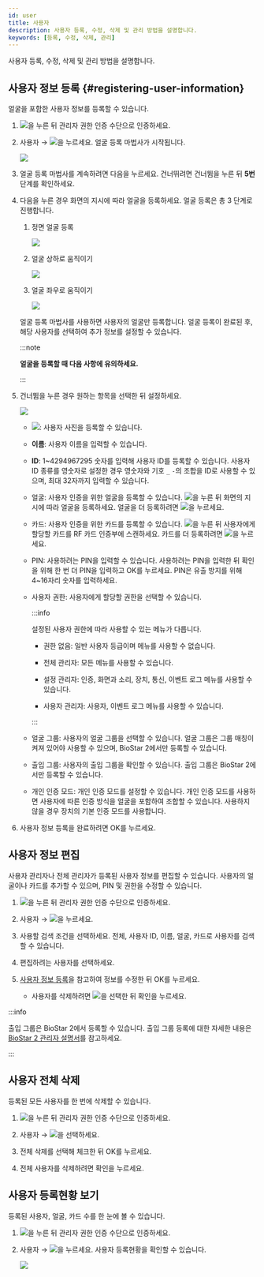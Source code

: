```yaml
---
id: user
title: 사용자
description: 사용자 등록, 수정, 삭제 및 관리 방법을 설명합니다.
keywords: [등록, 수정, 삭제, 관리]
---
```


사용자 등록, 수정, 삭제 및 관리 방법을 설명합니다.

## 사용자 정보 등록 {#registering-user-information}


얼굴을 포함한 사용자 정보를 등록할 수 있습니다.

1. <Image src='/img/common/ico-menu2.svg' ico alone />을 누른 뒤 관리자 권한 인증 수단으로 인증하세요.

1. <Cmd>사용자</Cmd> → <Image src='/img/common/ico-add2.svg' ico alone />을 누르세요. 얼굴 등록 마법사가 시작됩니다.

    <Image src='/img/device/fs2-user-enroll-face.png' className='none' />

1. 얼굴 등록 마법사를 계속하려면 <Cmd>다음</Cmd>을 누르세요. 건너뛰려면 <Cmd>건너뜀</Cmd>을 누른 뒤 **5번** 단계를 확인하세요.

1. <Cmd>다음</Cmd>을 누른 경우 화면의 지시에 따라 얼굴을 등록하세요. 얼굴 등록은 총 3 단계로 진행합니다.

    1. 정면 얼굴 등록

        <Image src='/img/device/fs2-user-enroll-face1.svg' className='none' alone />

    1. 얼굴 상하로 움직이기

        <Image src='/img/device/fs2-user-enroll-face2.svg' className='none' alone />

    1. 얼굴 좌우로 움직이기

        <Image src='/img/device/fs2-user-enroll-face3.svg' className='none' alone />

    얼굴 등록 마법사를 사용하면 사용자의 얼굴만 등록합니다. 얼굴 등록이 완료된 후, 해당 사용자를 선택하여 추가 정보를 설정할 수 있습니다.

    :::note

    **얼굴을 등록할 때 다음 사항에 유의하세요.**

    <EnrollingFace />

    :::

1. <Cmd>건너뜀</Cmd>을 누른 경우 원하는 항목을 선택한 뒤 설정하세요.

    <Image src='/img/device/fs2-user-add.png' className='none' />

    * <Image src='/img/common/ico-photo2.svg' ico alone />: 사용자 사진을 등록할 수 있습니다.

    * **이름**: 사용자 이름을 입력할 수 있습니다.

    * **ID**: 1\~4294967295 숫자를 입력해 사용자 ID를 등록할 수 있습니다. <Cmd>사용자 ID 종류</Cmd>를 <Cmd>영숫자</Cmd>로 설정한 경우 영숫자와 기호 `_` `-`의 조합을 ID로 사용할 수 있으며, 최대 32자까지 입력할 수 있습니다.

    * <Cmd>얼굴</Cmd>: 사용자 인증을 위한 얼굴을 등록할 수 있습니다. <Image src='/img/common/ico-add2.svg' ico alone />을 누른 뒤 화면의 지시에 따라 얼굴을 등록하세요. 얼굴을 더 등록하려면 <Image src='/img/common/ico-add2.svg' ico alone />을 누르세요.

    * <Cmd>카드</Cmd>: 사용자 인증을 위한 카드를 등록할 수 있습니다. <Image src='/img/common/ico-add2.svg' ico alone />을 누른 뒤 사용자에게 할당할 카드를 RF 카드 인증부에 스캔하세요. 카드를 더 등록하려면 <Image src='/img/common/ico-add2.svg' ico alone />을 누르세요.

    * <Cmd>PIN</Cmd>: 사용하려는 PIN을 입력할 수 있습니다. 사용하려는 PIN을 입력한 뒤 확인을 위해 한 번 더 PIN을 입력하고 <Cmd>OK</Cmd>를 누르세요. PIN은 유출 방지를 위해 4\~16자리 숫자를 입력하세요.

    * <Cmd>사용자 권한</Cmd>: 사용자에게 할당할 권한을 선택할 수 있습니다.

      :::info

      설정된 사용자 권한에 따라 사용할 수 있는 메뉴가 다릅니다.

      * <Cmd>권한 없음</Cmd>: 일반 사용자 등급이며 메뉴를 사용할 수 없습니다.

      * <Cmd>전체 관리자</Cmd>: 모든 메뉴를 사용할 수 있습니다.

      * <Cmd>설정 관리자</Cmd>: <Cmd>인증</Cmd>, <Cmd>화면과 소리</Cmd>, <Cmd>장치</Cmd>, <Cmd>통신</Cmd>, <Cmd>이벤트 로그</Cmd> 메뉴를 사용할 수 있습니다.

      * <Cmd>사용자 관리자</Cmd>: <Cmd>사용자</Cmd>, <Cmd>이벤트 로그</Cmd> 메뉴를 사용할 수 있습니다.

      :::

    * <Cmd>얼굴 그룹</Cmd>: 사용자의 얼굴 그룹을 선택할 수 있습니다. 얼굴 그룹은 <Cmd>그룹 매칭</Cmd>이 켜져 있어야 사용할 수 있으며, BioStar 2에서만 등록할 수 있습니다.

    * <Cmd>출입 그룹</Cmd>: 사용자의 출입 그룹을 확인할 수 있습니다. 출입 그룹은 BioStar 2에서만 등록할 수 있습니다.

    * <Cmd>개인 인증 모드</Cmd>: 개인 인증 모드를 설정할 수 있습니다. 개인 인증 모드를 사용하면 사용자에 따른 인증 방식을 얼굴을 포함하여 조합할 수 있습니다. 사용하지 않을 경우 장치의 기본 인증 모드를 사용합니다.

1. 사용자 정보 등록을 완료하려면 <Cmd>OK</Cmd>를 누르세요.

## 사용자 정보 편집

사용자 관리자나 전체 관리자가 등록된 사용자 정보를 편집할 수 있습니다. 사용자의 얼굴이나 카드를 추가할 수 있으며, PIN 및 권한을 수정할 수 있습니다.

1. <Image src='/img/common/ico-menu2.svg' ico alone />을 누른 뒤 관리자 권한 인증 수단으로 인증하세요.

1. <Cmd>사용자</Cmd> → <Image src='/img/common/ico-search.svg' ico alone />을 누르세요.

1. 사용할 검색 조건을 선택하세요. <Cmd>전체</Cmd>, <Cmd>사용자 ID</Cmd>, <Cmd>이름</Cmd>, <Cmd>얼굴</Cmd>, <Cmd>카드</Cmd>로 사용자를 검색할 수 있습니다.

1. 편집하려는 사용자를 선택하세요.

1. [사용자 정보 등록](#registering-user-information)을 참고하여 정보를 수정한 뒤 <Cmd>OK</Cmd>를 누르세요.

    * 사용자를 삭제하려면 <Image src='/img/common/ico-delete.svg' ico alone />을 선택한 뒤 <Cmd>확인</Cmd>을 누르세요.

:::info

<Cmd>출입 그룹</Cmd>은 BioStar 2에서 등록할 수 있습니다. 출입 그룹 등록에 대한 자세한 내용은 [BioStar 2 관리자 설명서](../../platform/biostar_x/settings-access-control-manage-access-group#addAccessGroup)를 참고하세요.

:::

## 사용자 전체 삭제

등록된 모든 사용자를 한 번에 삭제할 수 있습니다.

1. <Image src='/img/common/ico-menu2.svg' ico alone />을 누른 뒤 관리자 권한 인증 수단으로 인증하세요.

1. <Cmd>사용자</Cmd> → <Image src='/img/common/ico-delete.svg' ico alone />을 선택하세요.

1. <Cmd>전체 삭제</Cmd>를 선택해 체크한 뒤 <Cmd>OK</Cmd>를 누르세요.

1. 전체 사용자를 삭제하려면 <Cmd>확인</Cmd>을 누르세요.

## 사용자 등록현황 보기

등록된 사용자, 얼굴, 카드 수를 한 눈에 볼 수 있습니다.

1. <Image src='/img/common/ico-menu2.svg' ico alone />을 누른 뒤 관리자 권한 인증 수단으로 인증하세요.

1. <Cmd>사용자</Cmd> → <Image src='/img/common/ico-info2.svg' ico alone />을 누르세요. 사용자 등록현황을 확인할 수 있습니다.

    <Image src='/img/device/fs2-user-usage.png' className='none' />